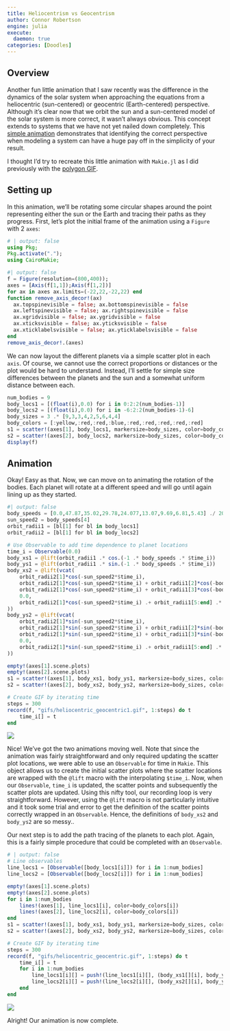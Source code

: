 ```yaml
---
title: Heliocentrism vs Geocentrism
author: Connor Robertson
engine: julia
execute:
  daemon: true
categories: [Doodles]
---
```


## Overview
Another fun little animation that I saw recently was the difference in the dynamics of the solar system when approaching the equations from a heliocentric (sun-centered) or geocentric (Earth-centered) perspective.
Although it's clear now that we orbit the sun and a sun-centered model of the solar system is more correct, it wasn't always obvious.
This concept extends to systems that we have not yet nailed down completely.
This [simple animation](https://www.youtube.com/watch?v=7n7xaviepKM&t=556s) demonstrates that identifying the correct perspective when modeling a system can have a huge pay off in the simplicity of your result.

I thought I'd try to recreate this little animation with `Makie.jl` as I did previously with the [polygon GIF](polygon_angles.qmd).

## Setting up
In this animation, we'll be rotating some circular shapes around the point representing either the sun or the Earth and tracing their paths as they progress.
First, let's plot the initial frame of the animation using a `Figure` with 2 `axes`:
```julia
# | output: false
using Pkg;
Pkg.activate(".");
using CairoMakie;
```
```julia
#| output: false
f = Figure(resolution=(800,400));
axes = [Axis(f[1,1]);Axis(f[1,2])]
for ax in axes ax.limits=(-22,22,-22,22) end
function remove_axis_decor!(ax)
  ax.topspinevisible = false; ax.bottomspinevisible = false
  ax.leftspinevisible = false; ax.rightspinevisible = false
  ax.xgridvisible = false; ax.ygridvisible = false
  ax.xticksvisible = false; ax.yticksvisible = false
  ax.xticklabelsvisible = false; ax.yticklabelsvisible = false
end
remove_axis_decor!.(axes)
```
We can now layout the different planets via a simple scatter plot in each `axis`.
Of course, we cannot use the correct proportions or distances or the plot would be hard to understand.
Instead, I'll settle for simple size differences between the planets and the sun and a somewhat uniform distance between each.
```julia
num_bodies = 9
body_locs1 = [(float(i),0.0) for i in 0:2:2(num_bodies-1)]
body_locs2 = [(float(i),0.0) for i in -6:2:2(num_bodies-1)-6]
body_sizes = 3 .* [9,3,3,4,2,5,6,4,4]
body_colors = [:yellow,:red,:red,:blue,:red,:red,:red,:red,:red]
s1 = scatter!(axes[1], body_locs1, markersize=body_sizes, color=body_colors)
s2 = scatter!(axes[2], body_locs2, markersize=body_sizes, color=body_colors)
display(f)
```

## Animation
Okay!
Easy as that.
Now, we can move on to animating the rotation of the bodies.
Each planet will rotate at a different speed and will go until again lining up as they started.
```julia
#| output: false
body_speeds = [0.0,47.87,35.02,29.78,24.077,13.07,9.69,6.81,5.43] ./ 200
sun_speed2 = body_speeds[4]
orbit_radii1 = [bl[1] for bl in body_locs1]
orbit_radii2 = [bl[1] for bl in body_locs2]

# Use Observable to add time dependence to planet locations
time_i = Observable(0.0)
body_xs1 = @lift(orbit_radii1 .* cos.(-1 .* body_speeds .* $time_i))
body_ys1 = @lift(orbit_radii1 .* sin.(-1 .* body_speeds .* $time_i))
body_xs2 = @lift(vcat(
    orbit_radii2[1]*cos(-sun_speed2*$time_i),
    orbit_radii2[1]*cos(-sun_speed2*$time_i) + orbit_radii1[2]*cos(-body_speeds[2]*$time_i),
    orbit_radii2[1]*cos(-sun_speed2*$time_i) + orbit_radii1[3]*cos(-body_speeds[3]*$time_i),
    0.0,
    orbit_radii2[1]*cos(-sun_speed2*$time_i) .+ orbit_radii1[5:end] .* cos.(-1 .* body_speeds[5:end] .* $time_i)
))
body_ys2 = @lift(vcat(
    orbit_radii2[1]*sin(-sun_speed2*$time_i),
    orbit_radii2[1]*sin(-sun_speed2*$time_i) + orbit_radii1[2]*sin(-body_speeds[2]*$time_i),
    orbit_radii2[1]*sin(-sun_speed2*$time_i) + orbit_radii1[3]*sin(-body_speeds[3]*$time_i),
    0.0,
    orbit_radii2[1]*sin(-sun_speed2*$time_i) .+ orbit_radii1[5:end] .* sin.(-1 .* body_speeds[5:end] .* $time_i)
))

empty!(axes[1].scene.plots)
empty!(axes[2].scene.plots)
s1 = scatter!(axes[1], body_xs1, body_ys1, markersize=body_sizes, color=body_colors)
s2 = scatter!(axes[2], body_xs2, body_ys2, markersize=body_sizes, color=body_colors)

# Create GIF by iterating time
steps = 300
record(f, "gifs/heliocentric_geocentric1.gif", 1:steps) do t
    time_i[] = t
end
```
![](gifs/heliocentric_geocentric1.gif)

Nice!
We've got the two animations moving well.
Note that since the animation was fairly straightforward and only required updating the scatter plot locations, we were able to use an `Observable` for time in `Makie`.
This object allows us to create the initial scatter plots where the scatter locations are wrapped with the `@lift` macro with the interpolating `$time_i`.
Now, when our `Observable`, `time_i` is updated, the scatter points and subsequently the scatter plots are updated.
Using this nifty tool, our recording loop is very straightforward.
However, using the `@lift` macro is not particularly intuitive and it took some trial and error to get the definition of the scatter points correctly wrapped in an `Observable`.
Hence, the definitions of `body_xs2` and `body_ys2` are so messy..

Our next step is to add the path tracing of the planets to each plot.
Again, this is a fairly simple procedure that could be completed with an `Observable`.
```julia
# | output: false
# Line observables
line_locs1 = [Observable([body_locs1[i]]) for i in 1:num_bodies]
line_locs2 = [Observable([body_locs2[i]]) for i in 1:num_bodies]

empty!(axes[1].scene.plots)
empty!(axes[2].scene.plots)
for i in 1:num_bodies
    lines!(axes[1], line_locs1[i], color=body_colors[i])
    lines!(axes[2], line_locs2[i], color=body_colors[i])
end
s1 = scatter!(axes[1], body_xs1, body_ys1, markersize=body_sizes, color=body_colors)
s2 = scatter!(axes[2], body_xs2, body_ys2, markersize=body_sizes, color=body_colors)

# Create GIF by iterating time
steps = 300
record(f, "gifs/heliocentric_geocentric.gif", 1:steps) do t
    time_i[] = t
    for i in 1:num_bodies
        line_locs1[i][] = push!(line_locs1[i][], (body_xs1[][i], body_ys1[][i]))
        line_locs2[i][] = push!(line_locs2[i][], (body_xs2[][i], body_ys2[][i]))
    end
end
```
![](gifs/heliocentric_geocentric.gif)

Alright!
Our animation is now complete.
